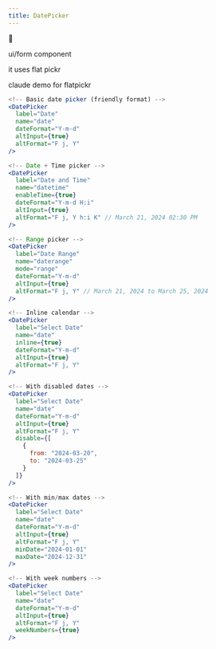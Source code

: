 ```yaml
---
title: DatePicker
---
```

🚜

ui/form component




it uses flat pickr


claude demo for flatpickr
```jsx
<!-- Basic date picker (friendly format) -->
<DatePicker
  label="Date"
  name="date"
  dateFormat="Y-m-d"
  altInput={true}
  altFormat="F j, Y"
/>

<!-- Date + Time picker -->
<DatePicker
  label="Date and Time"
  name="datetime"
  enableTime={true}
  dateFormat="Y-m-d H:i"
  altInput={true}
  altFormat="F j, Y h:i K" // March 21, 2024 02:30 PM
/>

<!-- Range picker -->
<DatePicker
  label="Date Range"
  name="daterange"
  mode="range"
  dateFormat="Y-m-d"
  altInput={true}
  altFormat="F j, Y" // March 21, 2024 to March 25, 2024
/>

<!-- Inline calendar -->
<DatePicker
  label="Select Date"
  name="date"
  inline={true}
  dateFormat="Y-m-d"
  altInput={true}
  altFormat="F j, Y"
/>

<!-- With disabled dates -->
<DatePicker
  label="Select Date"
  name="date"
  dateFormat="Y-m-d"
  altInput={true}
  altFormat="F j, Y"
  disable={[
    {
      from: "2024-03-20",
      to: "2024-03-25"
    }
  ]}
/>

<!-- With min/max dates -->
<DatePicker
  label="Select Date"
  name="date"
  dateFormat="Y-m-d"
  altInput={true}
  altFormat="F j, Y"
  minDate="2024-01-01"
  maxDate="2024-12-31"
/>

<!-- With week numbers -->
<DatePicker
  label="Select Date"
  name="date"
  dateFormat="Y-m-d"
  altInput={true}
  altFormat="F j, Y"
  weekNumbers={true}
/>
```
